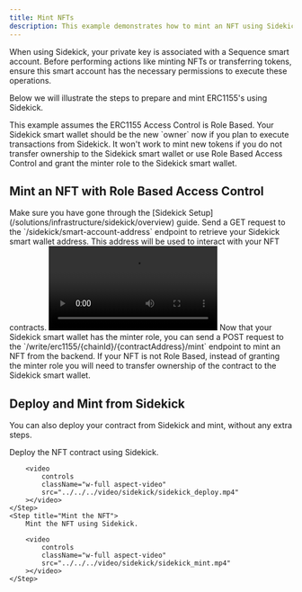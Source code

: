 ```yaml
---
title: Mint NFTs
description: This example demonstrates how to mint an NFT using Sidekick.
---
```


When using Sidekick, your private key is associated with a Sequence smart account. Before performing actions like minting NFTs or transferring tokens, ensure this smart account has the necessary permissions to execute these operations.

Below we will illustrate the steps to prepare and mint ERC1155's using Sidekick.

<Note>
    This example assumes the ERC1155 Access Control is Role Based. 
</Note>

<Note>
    Your Sidekick smart wallet should be the new `owner` now if you plan to execute transactions from Sidekick. It won't work to mint new tokens if you do not transfer ownership 
    to the Sidekick smart wallet or use Role Based Access Control and grant the minter role to the Sidekick smart wallet.
</Note>

## Mint an NFT with Role Based Access Control
<Steps>
    <Step title="Complete Sidekick Setup">
        Make sure you have gone through the [Sidekick Setup](/solutions/infrastructure/sidekick/overview) guide.
    </Step>
    <Step title="Get your Sidekick smart wallet address">
        Send a GET request to the `/sidekick/smart-account-address` endpoint to retrieve your Sidekick smart wallet address. This address will be used to interact with your NFT contracts.
        <video
            controls
            className="w-full aspect-video"
            src="../../../video/sidekick/sidekick_getaddress.mp4"
        ></video>
    </Step>
    <Step title="Grant the minter role to the Sidekick smart wallet address from the contract" />
    <Step title="Mint the NFT">
        Now that your Sidekick smart wallet has the minter role, you can send a POST request to the `/write/erc1155/{chainId}/{contractAddress}/mint` endpoint to mint an NFT from the backend.
    </Step>
</Steps>

<Note>
    If your NFT is not Role Based, instead of granting the minter role you will need to transfer ownership of the contract to the Sidekick smart wallet.
</Note>

## Deploy and Mint from Sidekick

You can also deploy your contract from Sidekick and mint, without any extra steps.

<Steps>
    <Step title="Deploy the NFT contract">
        Deploy the NFT contract using Sidekick.

        <video
            controls
            className="w-full aspect-video"
            src="../../../video/sidekick/sidekick_deploy.mp4"
        ></video>
    </Step>
    <Step title="Mint the NFT">
        Mint the NFT using Sidekick.

        <video
            controls
            className="w-full aspect-video"
            src="../../../video/sidekick/sidekick_mint.mp4"
        ></video>
    </Step>
</Steps>

